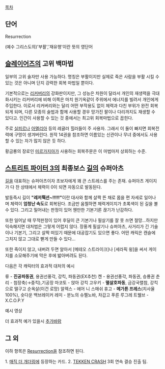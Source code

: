 [[목차]]
== 단어 ==
Resurrection

(예수 그리스도의)'부활','재유행'이란 뜻의 영단어
== [[슬레이어즈]]의 고위 백마법 ==
일부의 고위 술자만 사용 가능하다. 명칭은 부활이지만 실제로 죽은 사람을 부활 시킬 수 있는 것은 아니며 단지 강력한 회복 마법일 뿐이다.

기본적으로는 [[리커버리]]의 강화판이지만, 그 성능은 차원이 달라서 개인의 재생력을 극대화시키는 리커버리에 비해 이쪽은 마치 원기옥같이 주위에서 에너지를 빌려서 개인에게 주입한다. 이로서 리커버리와는 달리 어떤 부작용도 없이 체력과 다친 부위가 완전 회복되게 되며, 다른 모종의 술법과 함께 사용할 경우 망가진 팔이나 다리까지도 재생할 수 있다고. 인간이 사용할 수 있는 것 중에서는 최고위 회복마법으로 꼽힌다.

주로 [[실피르]]나 [[아멜리아]] 등의 레귤러 힐러들이 주 사용자. 그래서 이 둘이 빠지면 회복전력에 구멍이 생겨버린다. 원작 14권을 참조하면 이름있는 신관이나 무녀 중에서도 사용할 수 있는 자가 많지 않은 듯 하다. 

황금룡의 장로인 [[미르가지아]]가 사용하는 회복주문은 이 마법마저 상회하는 수준.

== [[스트리트 파이터 3]]의 최종보스 [[길]]의 슈퍼아츠 ==
[[길]]을 대표하는 슈퍼아츠이자 초보자에게 꽤 큰 스트레스를 주는 존재. 슈퍼아츠 게이지가 다 찬 상태에서 체력이 0이 되면 자동으로 발동된다. 

발동즉시 길이 '''"레저뤡션~!!!!!"'''이란 대사와 함께 살짝 뜬 채로 몸을 편 자세로 일어나며 체력이 '''엄청난 속도'''로 회복된다. 조금만 움찔하면 체력게이지가 초록색이 된 길을 볼 수 있다. 그리고 밀어내는 판정이 있어 웬만한 기본기론 끊기가 난감하다. 

또한 일어날 때 무적판정이 있어 후딜이 큰 기본기나 필살기를 잘 못 쓰면 절망...하지만 익숙해지면 대처법은 그렇게 어렵지 않다. 장풍계 필살기나 슈퍼아츠, 사거리가 긴 기술이나 기본기, 그리고 살짝 떠있기 때문에 대공잡기도 있으면 좋다. 어떤 캐릭은 캔슬에 그치지 않고 그대로 뻗게 만들 수 있다...

또한 죽이지 않고, 내버려 두면 알아서 [메테오 스트라이크]나 [세라픽 윙]을 써서 게이지를 소모해주기에 막은 후에 밟아버려도 된다.

다음은 각 캐릭터의 효과적 대처의 예시

류 - '''진공파동권''', 용권선풍각, 강킥, 파동권(EX추천)
켄 - 용권선풍각, 파동권, 승룡권
춘리 - 첨장축(→중킥),기공장
마코토 - 앉아 강킥
고우키 - '''멸살호파동''', 금강국렬참, 강킥으로 떨구고 순옥살(이건 로망)
알렉스 - 에어 니 스매쉬
휴고 - '''메가톤 프레스'''(치사율 100%), 숏다운 백브레이커
레미 - 분노의 슈펠노바, 차갑고 푸른 루그레
트웰브 - X.C.O.P.Y

예시 영상
{{{#!html
<embed src="http://www.youtube.com/v/u42Ven1vaGU?&hl=en" type="application/x-shockwave-flash" wmode="transparent" width="425" height="355"></embed>
}}}


더 효과적 예가 있을시 [[추가바람]]
== 그 외 ==
이하 항목은 [[Resurrection]]을 참조하면 된다.

1. [[매직 더 개더링]]에 등장하는 카드.
2. [[TEKKEN CRASH]] 3회 연속 결승 진출 팀.
